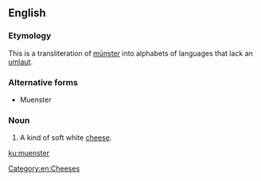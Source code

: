 ==English==

===Etymology===
This is a transliteration of [[münster]] into alphabets of languages that lack an [[umlaut]].

===Alternative forms===
* Muenster

===Noun===
{{en-noun}}
{{wikipedia|Munster (cheese)}}

# A kind of soft white [[cheese]].

[[Category:en:Cheeses]]

[[ku:muenster]]